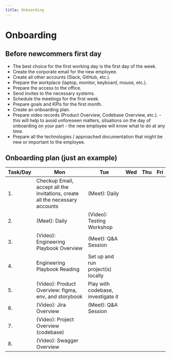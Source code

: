 ```yaml
---
title: Onboarding
---
```


# Onboarding

## Before newcommers first day

- The best choice for the first working day is the first day of the week.
- Create the corporate email for the new employee.
- Create all other accounts (Slack, GitHub, etc.).
- Prepare the workplace (laptop, monitor, keyboard, mouse, etc.).
- Prepare the access to the office.
- Send invites to the necessary systems.
- Schedule the meetings for the first week.
- Prepare goals and KPIs for the first month.
- Create an onboarding plan.
- Prepare video records (Product Overview, Codebase Overview, etc.). - this
 will help to avoid unforeseen matters, situations on the day of onboarding 
 on your part - the new employee will know what to do at any time.
- Prepare all the technologies / approached documentation that might be new or important to the employee.

## Onboarding plan (just an example)

| Task/Day | Mon                                                                          | Tue                                | Wed | Thu | Fri |
| -------- | ---------------------------------------------------------------------------- | ---------------------------------- | --- | --- | --- |
| 1.       | Checkup Email, accept all the invitations, create all the necessary accounts | (Meet): Daily              |     |     |     |
| 2.       | (Meet): Daily                                                                | (Video): Testing Workshop          |     |     |     |
| 3.       | (Video): Engineering Playbook Overview                                       | (Meet): Q&A Session                |     |     |     |
| 4.       | Engineering Playbook Reading                                                 | Set up and run project(s) locally  |     |     |     |
| 5.       | (Video): Product Overview: figma, env, and storybook                         | Play with codebase, investigate it |     |     |     |
| 6.       | (Video): Jira Overview                                                       | (Meet): Q&A Session                |     |     |     |
| 7.       | (Video): Project Overview (codebase)                                         |                                    |     |     |     |
| 8.       | (Video): Swagger Overview                                                    |                                    |     |     |     |
